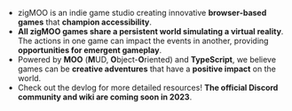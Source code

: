- zigMOO is an indie game studio creating innovative **browser&#8209;based games** that **champion accessibility**.
- **All zigMOO games share a persistent world simulating a virtual reality**. The actions in one game can impact the events in another, providing **opportunities for emergent gameplay**.
- Powered by **MOO** (**M**UD, **O**bject-**O**riented) and **TypeScript**, we believe games can be **creative adventures** that have a **positive impact** on the world.
- Check out the devlog for more detailed resources! **The official Discord community and wiki are coming soon in 2023**.
